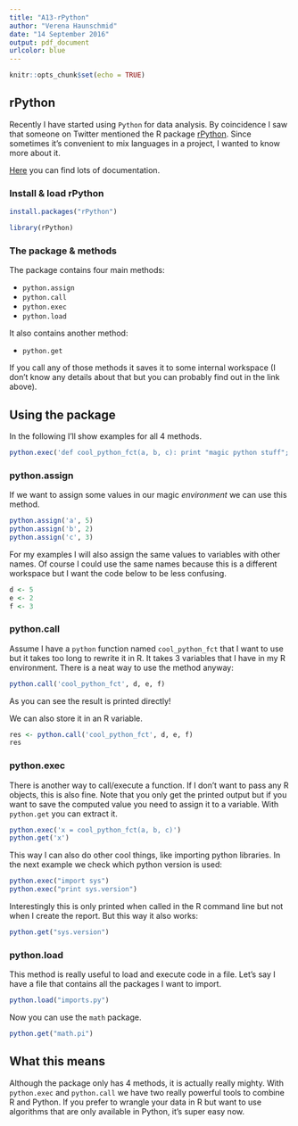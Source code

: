 ```yaml
---
title: "A13-rPython"
author: "Verena Haunschmid"
date: "14 September 2016"
output: pdf_document
urlcolor: blue
---
```


```r
knitr::opts_chunk$set(echo = TRUE)
```

## rPython

Recently I have started using `Python` for data analysis. By coincidence I saw that someone on Twitter mentioned the R package [rPython](https://cran.r-project.org/web/packages/rPython/rPython.pdf). Since sometimes it's convenient to mix languages in a project, I wanted to know more about it.

[Here](https://rpython.readthedocs.io/en/latest/) you can find lots of documentation.

### Install & load rPython

```r
install.packages("rPython")
```

```r
library(rPython)
```
### The package & methods

The package contains four main methods:

- `python.assign`
- `python.call`
- `python.exec`
- `python.load`

It also contains another method:

- `python.get`

If you call any of those methods it saves it to some internal workspace (I don't know any details about that but you can probably find out in the link above).

## Using the package

In the following I'll show examples for all 4 methods.

```r
python.exec('def cool_python_fct(a, b, c): print "magic python stuff"; return a + b + c')
```

### python.assign

If we want to assign some values in our magic *environment* we can use this method.

```r
python.assign('a', 5)
python.assign('b', 2)
python.assign('c', 3)
```

For my examples I will also assign the same values to variables with other names. Of course I could use the same names because this is a different workspace but I want the code below to be less confusing.

```r
d <- 5
e <- 2
f <- 3
```

### python.call

Assume I have a `python` function named `cool_python_fct` that I want to use but it takes too long to rewrite it in R. It takes 3 variables that I have in my R environment. There is a neat way to use the method anyway:

```r
python.call('cool_python_fct', d, e, f)
```

As you can see the result is printed directly!

We can also store it in an R variable.

```r
res <- python.call('cool_python_fct', d, e, f)
res
```


### python.exec

There is another way to call/execute a function. If I don't want to pass any R objects, this is also fine. Note that you only get the printed output but if you want to save the computed value you need to assign it to a variable. With `python.get` you can extract it.

```r
python.exec('x = cool_python_fct(a, b, c)')
python.get('x')
```

This way I can also do other cool things, like importing python libraries. In the next example we check which python version is used:

```r
python.exec("import sys")
python.exec("print sys.version")
```

Interestingly this is only printed when called in the R command line but not when I create the report. But this way it also works:
```r
python.get("sys.version")
```

### python.load

This method is really useful to load and execute code in a file. Let's say I have a file that contains all the packages I want to import.

```r
python.load("imports.py")
```
Now you can use the `math` package.

```r
python.get("math.pi")
```

## What this means

Although the package only has 4 methods, it is actually really mighty. With `python.exec` and `python.call` we have two really powerful tools to combine R and Python. If you prefer to wrangle your data in R but want to use algorithms that are only available in Python, it's super easy now.